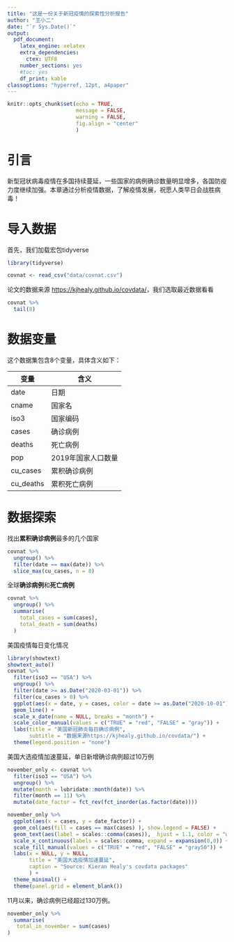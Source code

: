 ```yaml
---
title: "这是一份关于新冠疫情的探索性分析报告"
author: "王小二"
date: "`r Sys.Date()`"
output:
  pdf_document: 
    latex_engine: xelatex
    extra_dependencies:
      ctex: UTF8
    number_sections: yes
    #toc: yes
    df_print: kable
classoptions: "hyperref, 12pt, a4paper"
---
```


```r
knitr::opts_chunk$set(echo = TRUE, 
                      message = FALSE, 
                      warning = FALSE,
                      fig.align = "center"
                      )
```

# 引言

新型冠状病毒疫情在多国持续蔓延，一些国家的病例确诊数量明显增多，各国防疫力度继续加强。本章通过分析疫情数据，了解疫情发展，祝愿人类早日会战胜病毒！

# 导入数据

首先，我们加载宏包tidyverse

```r
library(tidyverse) 

covnat <- read_csv("data/covnat.csv")
```

论文的数据来源 <https://kjhealy.github.io/covdata/>，我们选取最近数据看看

```r
covnat %>% 
  tail(8) 
```

# 数据变量

这个数据集包含8个变量，具体含义如下：

| 变量      | 含义               |
|-----------|--------------------|
| date      | 日期               |
| cname     | 国家名             |
| iso3      | 国家编码           |
| cases     | 确诊病例           |
| deaths    | 死亡病例           |
| pop       | 2019年国家人口数量 |
| cu_cases  | 累积确诊病例       |
| cu_deaths | 累积死亡病例       |

# 数据探索

找出**累积确诊病例**最多的几个国家

```r
covnat %>% 
  ungroup() %>% 
  filter(date == max(date)) %>% 
  slice_max(cu_cases, n = 8)
```

全球**确诊病例**和**死亡病例**

```r
covnat %>% 
  ungroup() %>% 
  summarise(
    total_cases = sum(cases),
    total_death = sum(deaths)
  )
```

美国疫情每日变化情况

```r
library(showtext)
showtext_auto()
covnat %>% 
  filter(iso3 == "USA") %>% 
  ungroup() %>% 
  filter(date >= as.Date("2020-03-01")) %>% 
  filter(cu_cases > 0) %>% 
  ggplot(aes(x = date, y = cases, color = date >= as.Date("2020-10-01") )) +
  geom_line() +
  scale_x_date(name = NULL, breaks = "month") +
  scale_color_manual(values = c("TRUE" = "red", "FALSE" = "gray")) + 
  labs(title = "美国新冠肺炎每日确诊病例",
       subtitle = "数据来源https://kjhealy.github.io/covdata/") +
  theme(legend.position = "none")
```

美国大选疫情加速蔓延，单日新增确诊病例超过10万例

```r
november_only <- covnat %>% 
  filter(iso3 == "USA") %>% 
  ungroup() %>% 
  mutate(month = lubridate::month(date)) %>% 
  filter(month == 11) %>% 
  mutate(date_factor = fct_rev(fct_inorder(as.factor(date))))
```



```r
november_only %>% 
  ggplot(aes(x = cases, y = date_factor)) +
  geom_col(aes(fill = cases == max(cases) ), show.legend = FALSE) +
  geom_text(aes(label = scales::comma(cases)),  hjust = 1.1, color = "white") +
  scale_x_continuous(labels = scales::comma, expand = expansion(0,0)) +
  scale_fill_manual(values = c("TRUE" = "red", "FALSE" = "gray50")) + 
  labs(x = NULL, y = NULL,
       title = "美国大选疫情加速蔓延",
       caption = "Source: Kieran Healy's covdata packages"
       ) +
  theme_minimal() +
  theme(panel.grid = element_blank())
```


11月以来，确诊病例已经超过130万例。
```r
november_only %>% 
  summarise(
   total_in_november = sum(cases)
)
```
